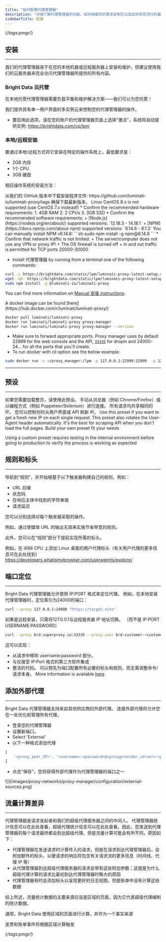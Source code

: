 ```yaml
---
title: "如何配置代理管理器"
description: "详细了解代理管理器的功能、如何根据您的需求定制它以及如何实现流行的最佳化工作流程。"
sidebarTitle: 配置
---
```

{/*tags:pmgr*/}

## 安装
------------
我们的代理管理器易于在您的本地机器或远程服务器上安装和维护，但建议使用我们的云服务器来完全访问代理管理器所提供的所有内容。

### Bright Data 云托管
在本地托管代理管理器需要负载平衡和维护解决方案——我们可以为您托管！

我们提供具有单一用户界面的多实例云来控制您的代理管理器的操作。

* 要启用此选项，请在您的账户的代理管理器页面上选择“激活”，系统将自动提供实例: https://brightdata.com/cp/lpm

### 本地/远程安装

要通过本地/远程方式将它安装在特定的操作系统上，最低要求是：

* 2GB 内存
* 1个 CPU
* 3GB 硬盘

相应操作系统的安装方法：

<Tabs>
  <Tab title="Windows">
  从我们的 GitHub 版本中下载安装程序文件: https://github.com/luminati-io/luminati-proxy/tags
  <Tip>确保下载最新版本。</Tip>
  </Tab>
  <Tab title="Linux/MacOS">
  <Warning>Linux CentOS 8.x is not supported (use CentOS 7.x instead!)</Warning>
  
  <Accordion title="Linux/macOS requirements">
  * Confirm the recommended hardware requirements:
    1. 4GB RAM
    2. 2 CPUs
    3. 3GB SSD
  * Confirm the recommended software requirements:   
    + [Node.js](https://nodejs.org/en/about/) supported versions: `12.18.3 - 14.18.1` 
    + [NPM](https://docs.npmjs.com/about-npm) supported versions: `6.14.6  - 8.1.3`  
    <Note>
    You can manually install NPM v6.14.6: 
    ```sh
    sudo npm install -g npm@6.14.6
    ```
    </Note>
  * Confirm that network traffic is not limited:
    + The server/computer does not use any VPN or proxy IP!
    + The OS firewall is turned off
    + in and out traffic is permitted for TCP ports 20000-30000
  </Accordion>
  
  * Install 代理管理器 by running from a terminal one of the following commands:   

  ```sh
  curl -L https://brightdata.com/static/lpm/luminati-proxy-latest-setup.sh | bash
  wget -qO- https://brightdata.com/static/lpm/luminati-proxy-latest-setup.sh | bash
  sudo npm install -g @luminati-io/luminati-proxy
  ```

  You can find more information on [Manual 安装 instructions](https://github.com/luminati-io/luminati-proxy#linuxmacos---manual-install).
  
  </Tab>
  <Tab title="Docker">
  A docker image can be found [here](https://hub.docker.com/r/luminati/luminati-proxy/)

  ```sh
  docker pull luminati/luminati-proxy  
  docker run luminati/luminati-proxy proxy-manager  
  docker run luminati/luminati-proxy proxy-manager --version
  ```
  * Make sure to forward appropriate ports. Proxy manager uses by default 22999 for the web console and the API, <Tooltip tip="Port 33335 replacing port 22225 deprecated on Sep 2026, click to read more">[`33335`](https://docs.brightdata.com/cn/general/faqs#which-port-shall-i-use-22225-or-33335) </Tooltip> for dropin and 24000-24... for all the ports that you'll create.
  * To run docker with cli option see the below example:

  ```sh
  sudo docker run -v ~/proxy_manager:/lpm -p 127.0.0.1:22999:22999  -p 127.0.0.1:22998:22998  -p 127.0.0.1:24000:24000  luminati/luminati-proxy pmgr  --www_whitelist_ips 172.17.0.1  --config /lpm/config.json
  ```
  </Tab>
</Tabs>

---

## 预设
-------

<Tabs>
<Tab title="长单一会话（IP）">
如果您需要加载整页，请使用此预设。 手动从浏览器（例如 Chrome/Firefox）或以编程方式（例如 Puppeteer/Selenium）进行连接。 所有请求均共享相同的 IP。 您可以控制何时从用户界面或 API 刷新 IP。
</Tab>
<Tab title="轮换">
Use this preset if you want to get a fresh new IP on each single request. This preset also rotates the User-Agent header automatically. It's the best for scraping API when you don't load the full pages.
</Tab>
<Tab title="自定义">
Build your own preset fit your needs

<Note> Using a custom preset requires testing in the internal environment before going to production to verify the process is working as expected</Note>
</Tab>
</Tabs>


## 规则和标头
-----------------

导航到“规则”，并开始根基于以下触发器构建自己的规则，例如：

* URL 后缀
* 状态码
* 在响应主体中找到的字符串值
* 请求延迟

您可以分别选择对每个触发器采取的操作。

例如，通过使媒体 URL 的输出无效来实施节省带宽的规则。

此外，您可以在“规则”部分下提前实现所需的标头。

例如，在 i686 CPU 上添加 Linux 桌面的用户代理标头（有关用户代理的更多信息可在此处找到）
https://developers.whatismybrowser.com/useragents/explore/


## 端口定位
--------------
Bright Data 代理管理器允许使用 IP:PORT 格式来定位代理。 例如，在本地安装代理管理器时，定位索引为24000的端口：

```sh
curl --proxy 127.0.0.1:24000 "https://target.site"
```
<Note>
如果是远程安装，只需将127.0.0.1与远程服务器 IP 地址切换。 （而不是 IP:PORT USERNAME:PASSWORD）
</Note>

```sh
curl --proxy brd.superproxy.io:33335 --proxy-user brd-customer-<customer_id>-zone-<zone_name>:<zone_password> "https://target.site"
```

这可以实现：

* 从请求中移除 username:password 部分。
* 与仅接受 IP:Port 格式的第三方软件集成
* 整洁的代码。 可以预先为端口配置所有必要的标头和规则，而无需调整命令/请求本身。 More information is available [here](https://docs.brightdata.com/cn/api-reference/proxy-manager/update_a_proxy_port)

## 添加外部代理
--------------------

Bright Data 代理管理器支持来自其他供应商的外部代理。 连接外部代理将允许您在一处优化和管理所有代理。

* 登录您的代理管理器
* 设置新端口。
* Select 'External'
* 以下一种格式添加代理  

```js
[
    '<proxy_peer_IP>', '<username>:<password>@<proxyprovider_server>:<port>'
]
```
* 点击“保存”，您将获得外部代理作为代理管理器的端口之一

<Frame>
![](/images/proxy-networks/proxy-manager/configuration/external-sources.png)
</Frame>

## 流量计算差异
------------------------------

代理管理器是请求发起者和我们的超级代理服务器之间的中间人。 代理管理器统计信息可以在此处查看，超级代理统计信息可以在此处查看。因此，您发送到代理管理器的每个请求最终都会到达超级代理。但是流量计算可能会有所不同，原因如下：

* 代理管理器在发送请求时计算传入的请求，但是在请求到达代理管理器后，会附加额外的标头，以便请求的响应将包含有关请求流的更多信息（时间线、代理 IP 等）
* 从代理管理器到达超级代理服务器的请求会带有这些附加参数；这就是为什么超级代理计算的请求比最初到达代理管理器时略大的原因
* 代理管理器有时会添加标头以呈现更好的日志视图，但是账单中没有计算这些数据

综上所述，流量统计数据的主要来源应该是区域的页面，因为它代表超级代理编制的统计数据。

通常，Bright Data 使用区域的页面进行计算，并作为一个事实来源

发票和账单事件将根据区域计算触发 

{/*tags:pmgr*/}